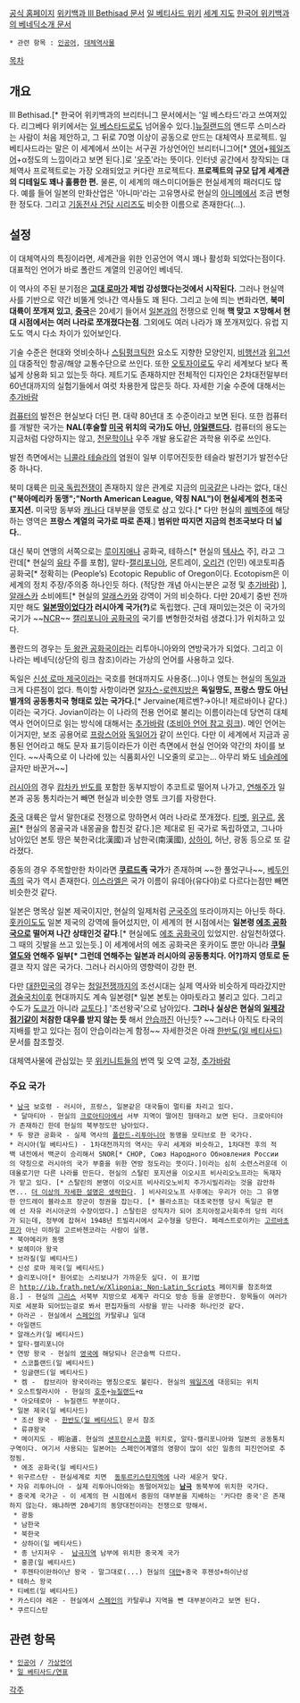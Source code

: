 [http://www.bethisad.com/ 공식 홈페이지]
[http://en.wikipedia.org/wiki/Ill_Bethisad 위키백과  Ill Bethisad 문서]
[http://ib.frath.net/w/Main_Page 일 베티사드 위키]
[http://ib.frath.net/w/World_map 세계 지도]
[http://ko.wikipedia.org/wiki/%EB%B2%A0%EB%84%A4%EB%94%95 한국어 위키백과의 베네딕소개 문서]

 * 관련 항목 : [[인공어]], [[대체역사물]]

[[목차]]

== 개요 ==
Ill Bethisad.[* 한국어 위키백과의 브리터니그 문서에서는 '일 베스타드'라고 쓰여져있다. 리그베다 위키에서는 [[일 베스타드]]로도 넘어올수 있다.][[뉴질랜드]]의 앤드루 스미스라는 사람이 처음 제안하고, 그 뒤로 70명 이상이 공동으로 만드는 대체역사 프로젝트. 일 베티사드라는 말은 이 세계에서 쓰이는 서구권 가상언어인 브리터니그어[* [[영어]]+[[웨일즈어]]+α정도의 느낌이라고 보면 된다.]로 '[[우주]]'라는 뜻이다. 인터넷 공간에서 창작되는 대체역사 프로젝트로는 가장 오래되었고 커다란 프로젝트다. '''프로젝트의 규모 답게 세계관의 디테일도 꽤나 훌륭한 편.''' 물론, 이 세계의 매스미디어들은 현실세계의 패러디도 많다. 예를 들어 일본의 만화산업은 '아니마'라는 고유명사로 현실의 [[아니메]]에서 조금 변형한 정도다. 그리고 [[기동전사 건담 시리즈]]도 비슷한 이름으로 존재한다(...). 

== 설정 ==
이 대체역사의 특징이라면, 세계관을 위한 인공언어 역시 꽤나 활성화 되었다는점이다. 대표적인 언어가 바로 폴란드 계열의 인공어인 베네딕. 

이 역사의 주된 분기점은 '''[[고대 로마]]가 제법 강성했다는것에서 시작된다.''' 그러나 현실역사를 기반으로 약간 비뚤게 엇나간 역사들도 꽤 된다. 그리고 눈에 띄는 변화라면, '''북미 대륙이 쪼개져 있고''', '''[[중국]]'''은 20세기 들어서 [[일본]]과의 전쟁으로 인해 '''핵 맞고 ㅈ망해서 현대 시점에서는 여러 나라로 쪼개졌다는점'''. 그외에도 여러 나라가 꽤 쪼개져있다. 유럽 지도도 역시 다소 차이가 있어보인다. 

기술 수준은 현대와 엇비슷하나 [[스팀펑크]]틱한 요소도 지향한 모양인지, [[비행선]]과 [[위그선]]이 대중적인 항공/해양 교통수단으로 쓰인다. 또한 [[오토자이로]]도 우리 세계보다 보다 폭넓게 상용화 되고 있는듯 하다. 제트기도 존재하지만 전체적인 디자인은 2차대전말부터 60년대까지의 실험기들에서 여럿 차용한게 많은듯 하다. 자세한 기술 수준에 대해서는 [[추가바람]]

[[컴퓨터]]의 발전은 현실보다 더딘 편. 대략 80년대 초 수준이라고 보면 된다. 또한 컴퓨터를 개발한 국가는 '''NAL(후술할 [[미국]] 위치의 국가)도 아닌, [[아일랜드]]다.'''  컴퓨터의 용도는 지금처럼 다양하지는 않고, [[천문학]]이나 우주 개발 용도같은 과학용 위주로 쓰인다.  

발전 측면에서는 [[니콜라 테슬라]]의 염원이 일부 이루어진듯한 테슬라 발전기가 발전수단중 하나다. 

북미 대륙은 [[미국 독립전쟁]]이 존재하지 않은 관계로 지금의 [[미국]]같은 나라는 없다, 대신 '''("북아메리카 동맹";"North American League, 약칭 NAL")이 현실세계의 천조국 포지션.'''  미국땅 동부와 [[캐나다]] 대부분을 영토로 삼고 있다.[* 다만 현실의 [[퀘벡]]주에 해당하는 영역은 '''프랑스 계열의 국가로 따로 존재'''.] '''범위만 따지면 지금의 천조국보다 더 넓다.'''. 

대신 북미 연맹의 서쪽으로는 [[루이지애나]] 공화국, 테하스[* 현실의 [[텍사스]] 주], 라고 그란데[* 현실의 [[유타]] 주를 포함], 알타-[[캘리포니아]], 몬트레이, [[오리건]] (인민) 에코토피즘 공화국[* 정확히는 (People’s) Ecotopic Republic of Oregon이다. Ecotopism은 이 세계의 정치 주장/주의중 하나인듯 하다. (적당한 개념 아시는분은 교정 및 [[추가바람]]) ], [[알래스카]] 소비에트[* 현실의 [[알래스카]]와 강역이 거의 비슷하다. 다만 20세기 중반 전까지만 해도 '''[[일본]]땅이었다가 러시아계 국가(?)'''로 독립했다. 근데 재미있는것은 이 국가의 국기가 ~~[[NCR]]~~ [[캘리포니아 공화국]]의 국기를 변형한것처럼 생겼다.]가 위치하고 있다.

폴란드의 경우는 [[두 왕관 공화국]]이라는 리투아니아와의 연방국가가 되었다. 그리고 이 나라는 베네딕(상단의 링크 참조)이라는 가상의 언어를 사용하고 있다. 

독일은 [[신성 로마 제국]]이라는 국호를 현대까지도 사용중(...)이나 영토는 현실의 [[독일]]과 크게 다른점이 없다. 특이할 사항이라면 [[알자스-로렌]]지방은 '''독일땅도, 프랑스 땅도 아닌 별개의 공동통치국 형태로 있는 국가다.'''[* Jervaine(제르벤?→아니! 제르바이나 같다.)이라는 국가다. Jovian이라는 이 나라의 전용 언어로 불리는 이름이라는데 당연히 대체역사 언어이므로 읽는 방식에 대해서는 [[추가바람]] ([http://www.cinga.ch/langmaking/jovian.htm 조비아 언어 참고 링크]). 메인 언어는 이거지만, 보조 공용어로 [[프랑스어]]와 [[독일어]]가 같이 쓰인다. 다만 이 세계에서 지금과 공통된 언어라고 해도 문자 표기등이라든가 이런 측면에서 현실 언어와 약간의 차이를 보인다. ~~사족으로 이 나라에 있는 식품회사인 니오줄의 로고는... 아무리 봐도 [[네슬레]]에 글자만 바꾼거~~]

[[러시아]]의 경우 [[캄차카 반도]]를 포함한 동부지방이 추코트로 떨어져 나가고, [[연해주]]가 일본과 공동 통치라는거 빼면 현실과 비슷한 영토 크기를 자랑한다.

[[중국]] 대륙은 앞서 말한대로 전쟁으로 망하면서 여러 나라로 쪼개졌다. [[티벳]], [[위구르]], [[몽골]][* 현실의 몽골국과 내몽골을 합친것 같다.]은 제대로 된 국가로 독립하였고, 그나마 남아있던 본토 땅은 북한국(北漢國)과 남한국(南漢國), [[상하이]], 허난, 광동 등으로 또 갈라졌다.

중동의 경우 주목할만한 차이라면 '''[[쿠르드족]] 국가'''가 존재하며 ~~한 풀었구나~~, [[베두인]]족의 국가 역시 존재한다. [[이스라엘]]은 국가 이름이 유데아(유다야)로 다르다는점만 빼면 비슷한것 같다.

일본은 명목상 일본 제국이지만, 현실의 일제처럼 [[군국주의]] 또라이까지는 아닌듯 하다. [[홋카이도]]도 일본 제국의 강역에 들어섰지만, 이 세계의 현 시점에서는 '''일본령 [[에조 공화국]]으로 떨어져 나간 상태인것 같다'''.[* 현실에도 [[에조 공화국]]이 있었지만. 삼일천하였다. 그 때의 깃발을 쓰고 있는듯.] 이 세계에서의 에조 공화국은 홋카이도 뿐만 아니라 '''[[쿠릴 열도]]와 연해주 일부[* 그런데 연해주는 일본과 러시아의 공동통치다. 어?]까지 영토로 둔''' 결코 작지 않은 국가다. 그러나 러시아의 영향력이 강한 편.

다만 [[대한민국]]의 경우는 [[청일전쟁]]까지의 조선시대는 실제 역사와 비슷하게 따라갔지만 [[경술국치]]이후 현대까지도 계속 일본령[* 일본 본토는 야마토라고 불리고 있다. 그리고 수도가 [[도쿄]]가 아니라 [[교토]]다.] '조선왕국'으로 남아있다. '''그러나 실상은 현실의 [[일제강점기]]같이 처참한 대우를 받지 않는 듯''' 해서 [[안습]]까진 아닌듯? ~~그러나 아직도 타국의 지배를 받고 있다는 점이 안습이라는게 함정~~ 자세한것은 아래 [[한반도(일 베티사드)]] 문서를 참조할것.

대체역사물에 관심있는 뭇 [[위키니트]]들의 번역 및 오역 교정, [[추가바람]]
=== 주요 국가 ===
 * [[남극]] 보호령 - 러시아, 프랑스, 일본같은 대국들이 멀티를 차리고 있다.
  * 달마티아 - 현실의 [[크로아티아]]에서 서부 지역이 떨어진 형태라고 보면 된다. 크로아티아가 존재하긴 한데 현실의 북부정도만 남아있다.
 * 두 왕관 공화국 - 실제 역사의 [[폴란드-리투아니아]] 동맹을 모티브로 한 국가다.
 * 러시아(일 베티사드) - 1차대전까지의 역사는 우리 세계와 비슷하고, 1차대전 후의 적백 내전에서 백군이 승리해서 SNOR[* СНОР, Союз Народного Обновления России의 약칭으로 러시아의 국가 부흥을 위한 연방 정도라는 뜻이다.]이라는 심히 소련스러운데 이데올로기만 다른 나라를 만든다. 현실의 스탈린 포지션을 이오시프 비사리오노프라는 독재자가 맡고 있다. [* 스탈린의 본명이 이오시프 비사리오노비치 주가시빌리라는 것을 감안하면... [[더 이상의 자세한 설명은 생략한다]]. ] 비사리오노프 사후에는 우리가 아는 그 유명한 안드레이 블라소프 장군이 정권을 잡는다. [* 블라소프는 대조국전쟁 당시 독일군 편에 선 자유 러시아군의 수장이었다.] 스탈린은 성직자가 되어 조지아정교사회주의 당의 리더가 되는데, 정부에 잡혀서 1948년 트빌리시에서 교수형을 당한다. 페레스트로이카는 [[고르바초프]]가 아닌 미하일 고르바첸코라는 사람이 실행.
 * 북아메리카 동맹
 * 보헤미아 왕국
 * 브라질(일 베티사드)
 * 신성 로마 제국(일 베티사드)
 * 슬리포니아[* 원어로는 스리보냐가 가까운듯 싶다. 이 표기법은 http://ib.frath.net/w/Xliponia:_Non-Latin_Scripts 페이지를 참조하였음.] - 현실의 [[그리스]] 서북부 지방으로 세계구 라디오 방송 등을 운영한다. 항목들이 여러가지로 세분화 되어있는걸로 봐서 편집자들의 사랑을 받는 나라중 하나인것 같다.
 * 아라곤 - 현실에서 [[스페인]]의 카탈루냐 일대
 * 아일랜드 
 * 알래스카(일 베티사드)
 * 알타-캘리포니아
 * 연방 왕국 - 현실의 [[영국]]에 해당되나 은근슬쩍 다르다. 
  * 스코틀랜드(일 베티사드)
  * 잉글랜드(일 베티사드)
  * 켐 -  캄브리아 왕국이라는 명칭으로도 불린다. 현실의 [[웨일즈]]에 대응되는 위치
 * 오스트랄라시아 - 현실의 [[호주]]+[[뉴질랜드]]+α
  * 아오테로아 - 뉴질랜드 부분이다.
 * 일본 제국(일 베티사드)
  * 조선 왕국 - [[한반도(일 베티사드)]] 문서 참조
  * 류큐왕국 
  * 메이지도 - 明治道. 현실의 [[샌프란시스코]]쯤 위치로, 알타-캘리포니아와 일본의 공동통치구역이다. 여기서 사용되는 일본어는 스페인어계열의 영향이 많이 섞인 일종의 피진언어로 추정됨.
  * 에조 공화국(일 베티사드) 
 * 위구르스탄 - 현실세계로 치면  [[동투르키스탄]]지역에 나라 세운거 맞다.
 * 자유 리투아니아 - 실제 리투아니아와는 동떨어져있는 '''[[남극]]''' 동북부에 위치한 국가다.
 * 중국계 국가군 - 이 세계의 현 시점에서 중원의 대부분을 지배하는 '커다란 중국'은 존재하지 않는다. 왜냐하면 20세기의 동양대전이라는 전쟁으로 망해서.
  * 광둥 
  * 남한국 
  * 북한국 
  * 상하이(일 베티사드) 
  * 종 난지저우 -  [[남극]]지역 남부에 위치한 중국계 국가
  * 홍콩(일 베티사드) 
  * 후젠타이완하이난 왕국 - 말그대로(...) 현실의 [[대만]]+중국 후젠성+하이난성
 * 테하스 왕국
 * 티베트(일 베티사드)
 * 카스티야 레온 - 현실에서 [[스페인]]의 카탈루냐 지역을 뺀 대부분이라고 보면 된다.
 * 쿠르디스탄

== 관련 항목 ==
 * [[인공어]] / [[가상언어]]
 * [[일 베티사드/연표]]

[[각주]]
